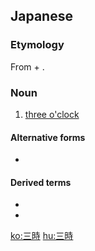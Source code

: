 ==Japanese==
{{ja-kanjitab|さん|じ|yomi=on}}

===Etymology===
From {{m|ja|三|tr=san||three}} + {{m|ja|時|tr=ji||o'clock}}.

===Noun===
{{ja-noun|さん-じ}}

# [[three o'clock]]

====Alternative forms====
* {{l|ja|3時}}

====Derived terms====
* {{ja-r|三時のお八つ|さんじ の おやつ|gloss=afternoon refreshment; afternoon tea}}
* {{ja-r|御三時|おさんじ|gloss=three-o'clock snack}}

{{ja-clock}}

[[ko:三時]]
[[hu:三時]]